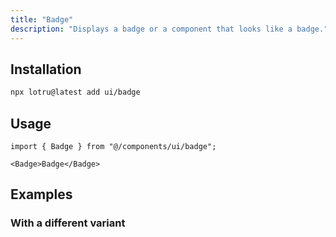 ```yaml
---
title: "Badge"
description: "Displays a badge or a component that looks like a badge."
---
```


<ComponentPreview id="examples/badge-01" />

## Installation

```bash
npx lotru@latest add ui/badge
```

## Usage

```tsx
import { Badge } from "@/components/ui/badge";
```

```tsx
<Badge>Badge</Badge>
```

## Examples

### With a different variant

<ComponentPreview id="examples/badge-02" />
